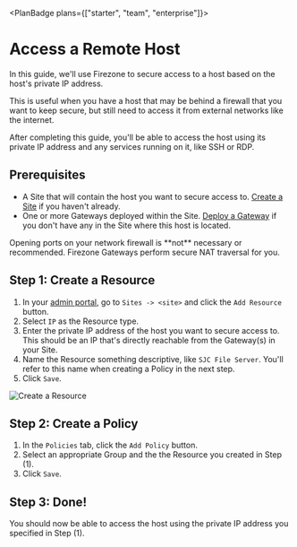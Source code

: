 
<PlanBadge plans={["starter", "team", "enterprise"]}>

# Access a Remote Host

</PlanBadge>

In this guide, we'll use Firezone to secure access to a host based on the
host's private IP address.

This is useful when you have a host that may be behind a firewall that you want
to keep secure, but still need to access it from external networks like the
internet.

After completing this guide, you'll be able to access the host using its private
IP address and any services running on it, like SSH or RDP.

## Prerequisites

- A Site that will contain the host you want to secure access to.
  [Create a Site](/kb/deploy/sites) if you haven't already.
- One or more Gateways deployed within the Site.
  [Deploy a Gateway](/kb/deploy/gateways) if you don't have any in the Site
  where this host is located.

<Alert color="warning">
  Opening ports on your network firewall is **not** necessary or recommended.
  Firezone Gateways perform secure NAT traversal for you.
</Alert>

## Step 1: Create a Resource

1. In your [admin portal](https://app.firezone.dev), go to `Sites -> <site>` and
   click the `Add Resource` button.
1. Select `IP` as the Resource type.
1. Enter the private IP address of the host you want to secure access to. This
   should be an IP that's directly reachable from the Gateway(s) in your Site.
1. Name the Resource something descriptive, like `SJC File Server`. You'll refer
   to this name when creating a Policy in the next step.
1. Click `Save`.

<Link
  href="/images/kb/use-cases/host-access/step1.png"
  target="_blank"
  rel="nofollow"
>
  <Image
    src="/images/kb/use-cases/host-access/step1.png"
    alt="Create a Resource"
    width={1200}
    height={1200}
  />
</Link>

## Step 2: Create a Policy

1. In the `Policies` tab, click the `Add Policy` button.
1. Select an appropriate Group and the the Resource you created in Step (1).
1. Click `Save`.

## Step 3: Done!

You should now be able to access the host using the private IP address you
specified in Step (1).

<SupportOptions />
